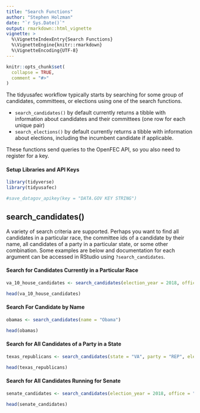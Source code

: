 ```yaml
---
title: "Search Functions"
author: "Stephen Holzman"
date: "`r Sys.Date()`"
output: rmarkdown::html_vignette
vignette: >
  %\VignetteIndexEntry{Search Functions}
  %\VignetteEngine{knitr::rmarkdown}
  %\VignetteEncoding{UTF-8}
---
```


```r
knitr::opts_chunk$set(
  collapse = TRUE,
  comment = "#>"
)
```

The tidyusafec workflow typically starts by searching for some group of candidates, committees, or elections using one of the search functions.

- `search_candidates()` by default currently returns a tibble with information about candidates and their committees (one row for each unique pair)
- `search_elections()` by default currently returns a tibble with information about elections, including the incumbent candidate if applicable.

These functions send queries to the OpenFEC API, so you also need to register for a key.

#### Setup Libraries and API Keys

```r
library(tidyverse)
library(tidyusafec)

#save_datagov_apikey(key = "DATA.GOV KEY STRING")
```


## search_candidates()

A variety of search criteria are supported. Perhaps you want to find all candidates in a particular race, the committee ids of a candidate by their name, all candidates of a party in a particular state, or some other combination. Some examples are below and documentation for each argument can be accessed in RStudio using `?search_candidates`. 

#### Search for Candidates Currently in a Particular Race

```r
va_10_house_candidates <- search_candidates(election_year = 2018, office = "H", state = "VA", district = "10", candidate_status = "C")

head(va_10_house_candidates)
```


#### Search For Candidate by Name

```r
obamas <- search_candidates(name = "Obama")

head(obamas)
```

#### Search for All Candidates of a Party in a State

```r
texas_republicans <- search_candidates(state = "VA", party = "REP", election_year = 2018)

head(texas_republicans)
```

#### Search for All Candidates Running for Senate

```r
senate_candidates <- search_candidates(election_year = 2018, office = "S", candidate_status = "C")

head(senate_candidates)
```


